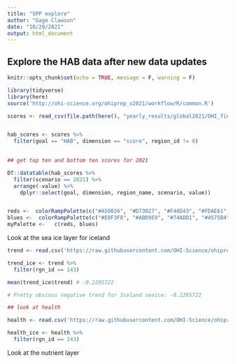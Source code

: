 ```yaml
---
title: "SPP explore"
author: "Gage Clawson"
date: "10/29/2021"
output: html_document
---
```


## Explore the HAB data after new data updates

```r
knitr::opts_chunk$set(echo = TRUE, message = F, warning = F)

library(tidyverse)
library(here)
source('http://ohi-science.org/ohiprep_v2021/workflow/R/common.R')
```

```r
scores <- read_csv(file.path(here(), "yearly_results/global2021/OHI_final_formatted_scores_2021-11-04.csv"))


hab_scores <- scores %>%
  filter(goal == "HAB", dimension == "score", region_id != 0) 
  

## get top ten and bottom ten scores for 2021

DT::datatable(hab_scores %>%
  filter(scenario == 2021) %>%
  arrange(-value) %>%
    dplyr::select(goal, dimension, region_name, scenario, value))


reds <-  colorRampPalette(c("#A50026", "#D73027", "#F46D43", "#FDAE61", "#FEE090"), space="Lab")(65)
blues <-  colorRampPalette(c("#E0F3F8", "#ABD9E9", "#74ADD1", "#4575B4", "#313695"))(35)
myPalette <-   c(reds, blues)
```

Look at the sea ice layer for iceland

```r

trend <- read.csv('https://raw.githubusercontent.com/OHI-Science/ohiprep_v2021/gh-pages/globalprep/hab_seaice/v2021/output/hab_ice_trend_eez.csv')

trend_ice <- trend %>%
  filter(rgn_id == 143)

mean(trend_ice$trend) # -0.2295722

# Pretty obvious negative trend for Iceland seaice: -0.2295722

## look at health

health <- read.csv('https://raw.githubusercontent.com/OHI-Science/ohiprep_v2021/gh-pages/globalprep/hab_seaice/v2021/output/hab_ice_health_eez.csv')

health_ice <- health %>%
  filter(rgn_id == 143)
```

Look at the nutrient layer

```r



```



